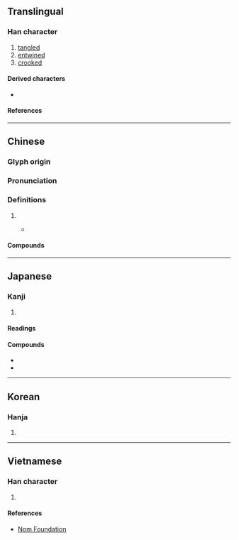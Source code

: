 {{also|挛}}
{{character info}}
==Translingual==

===Han character===
{{Han char|rn=64|rad=手|as=19|sn=22|canj=VFQ|four=22502|ids=⿱䜌手}}

# [[tangled]]
# [[entwined]]
# [[crooked]]

====Derived characters====
* {{l|mul|[[𧖘]], [[䖂]], [[癴]]}}

====References====
{{Han ref|kx=0464.180|dkj=13032|dj=0813.160|hdz=31989.030|uh=6523}}

----

==Chinese==
{{zh-forms|s=挛}}

===Glyph origin===
{{Han etym}}

===Pronunciation===
{{zh-pron
|m=攣
|c=lyun4,lyun1
|c_note=lyun1 - curly, to curl
|h=pfs=liòn
|mn=loân/loān
|mc=y
|oc=y
|cat=v,a
}}

===Definitions===
{{zh-hanzi}}

# {{bent, seizured|zh}}
#* {{quote-av|zh|date=1929-03-04|url=https://digital.tcl.sc.edu/digital/collection/MVTN/id/3007|title=Chinese hair styles--outtakes|time=0m37s}}
#*: {{zh-x|我 啲 頭髮 向 後便 攣{lyun1} 嘅。||C}}

====Compounds====
{{zh-der|拘攣兒|拳攣|攣躄|攣攣|拘攣補衲|攣弱|憤怒痙攣|痙攣派|痙攣|拘攣|攣踠|熱痙攣}}

----

==Japanese==

===Kanji===
{{ja-kanji|grade=|rs=手19}}

# {{rfdef|ja|sort=手19}}

====Readings====
{{ja-readings
|goon=れん
|kanon=れん
|kun=つ-る, ひ-く
}}

====Compounds====
* {{ja-r|痙攣|けいれん}}
* {{ja-r|攣縮|れんしゅく}}

----

==Korean==

===Hanja===
{{ko-hanja|hangeul=[[련]]>[[연]]|eumhun=|rv=ryeon>yeon|mr=ryŏn>yŏn|y=lyen>yen}}

# {{rfdef|ko|sort=手19}}

----

==Vietnamese==

===Han character===
{{vi-readings|rs=手19|reading=[[loang]], [[luyên]]}}

# {{rfdef|vi|sort=手19}}

====References====
* [http://nomfoundation.org/common/nom_details.php?codepoint=6523 Nom Foundation]